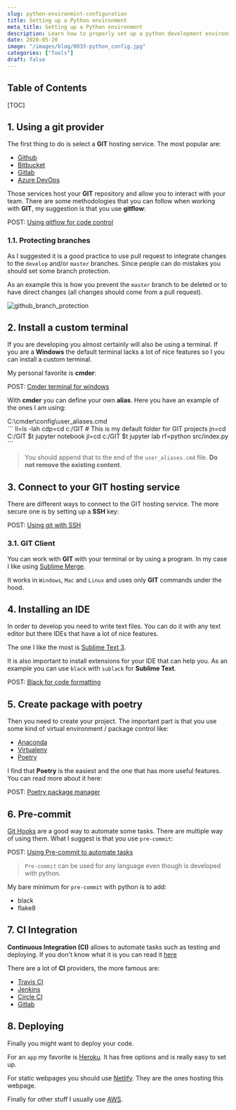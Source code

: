 ```yaml
---
slug: python-environmint-configuration
title: Setting up a Python environment
meta_title: Setting up a Python environment
description: Learn how to properly set up a python development environment with all the useful tools you can use as well as some good tips to work as a pro.
date: 2020-05-20
image: "/images/blog/0033-python_config.jpg"
categories: ["Tools"]
draft: false
---
```


## Table of Contents

[TOC]

## 1. Using a git provider

The first thing to do is select a **GIT** hosting service. The most popular are:

* [Github](https://github.com/)
* [Bitbucket](https://bitbucket.org/)
* [Gitlab](https://about.gitlab.com/)
* [Azure DevOps](https://azure.microsoft.com/services/devops/)

Those services host your **GIT** repository and allow you to interact with your team.
There are some methodologies that you can follow when working with **GIT**, my suggestion is that you use **gitflow**:

<div class="w3-padding w3-border w3-round ">
  POST: <a href="https://villoro.com/post/gitflow">
    Using gitflow for code control
  </a>
</div>

### 1.1. Protecting branches

As I suggested it is a good practice to use pull request to integrate changes to the `develop` and/or `master` branches.
Since people can do mistakes you should set some branch protection.

As an example this is how you prevent the `master` branch to be deleted or to have direct changes (all changes should come from a pull request).

<div class="w3-center w3-border w3-round">
  <img src="/static/images/posts/github_branch_protection.png" alt="github_branch_protection" class="w3-image" style="max-height: 600px;"/>
</div>

## 2. Install a custom terminal

If you are developing you almost certainly will also be using a terminal.
If you are a **Windows** the default terminal lacks a lot of nice features so I you can install a custom terminal.

My personal favorite is **cmder**:

<div class="w3-padding w3-border w3-round ">
  POST: <a href="https://villoro.com/post/cmder">
    Cmder terminal for windows
  </a>
</div>

With **cmder** you can define your own **alias**.
Here you have an example of the ones I am using:

<div class="input">
  C:\cmder\config\user_aliases.cmd
</div>
```
ll=ls -lah  
cdp=cd c:/GIT  # This is my default folder for GIT projects
jn=cd C:/GIT $t jupyter notebook  
jl=cd c:/GIT $t jupyter lab  
rf=python src/index.py 
```

> You should append that to the end of the `user_aliases.cmd` file. **Do not remove the existing content**.

## 3. Connect to your GIT hosting service

There are different ways to connect to the GIT hosting service.
The more secure one is by setting up a **SSH** key:

<div class="w3-padding w3-border w3-round ">
  POST: <a href="https://villoro.com/post/git_ssh">
    Using git with SSH
  </a>
</div>

### 3.1. GIT Client

You can work with **GIT** with your terminal or by using a program.
In my case I like using [Sublime Merge](https://www.sublimemerge.com/).

It works in `Windows`, `Mac` and `Linux` and uses only **GIT** commands under the hood.

## 4. Installing an IDE

In order to develop you need to write text files.
You can do it with any text editor but there IDEs that have a lot of nice features.

The one I like the most is [Sublime Text 3](https://www.sublimetext.com/).

It is also important to install extensions for your IDE that can help you.
As an example you can use `black` with `sublack` for **Sublime Text**.

<div class="w3-padding w3-border w3-round ">
  POST: <a href="https://villoro.com/post/black">
    Black for code formatting
  </a>
</div>

## 5. Create package with poetry

Then you need to create your project. The important part is that you use some kind of virtual environment / package control like:

* [Anaconda](https://www.anaconda.com/)
* [Virtualenv](https://virtualenv.pypa.io/en/latest/)
* [Poetry](https://python-poetry.org/)

I find that **Poetry** is the easiest and the one that has more useful features.
You can read more about it here:

<div class="w3-padding w3-border w3-round ">
  POST: <a href="https://villoro.com/post/poetry">
    Poetry package manager
  </a>
</div>

## 6. Pre-commit

[Git Hooks](https://git-scm.com/book/en/v2/Customizing-Git-Git-Hooks) are a good way to automate some tasks.
There are multiple way of using them. What I suggest is that you use `pre-commit`:

<div class="w3-padding w3-border w3-round ">
  POST: <a href="https://villoro.com/post/pre_commit">
    Using Pre-commit to automate tasks
  </a>
</div>

> `Pre-commit` can be used for any language even though is developed with python.

My bare minimum for `pre-commit` with python is to add:

* black
* flake8

## 7. CI Integration

**Continuous Integration (CI)** allows to automate tasks such as testing and deploying.
If you don't know what it is you can read it [here](https://www.atlassian.com/continuous-delivery/continuous-integration)

There are a lot of **CI** providers, the more famous are:

* [Travis CI](https://travis-ci.org/)
* [Jenkins](https://www.jenkins.io/)
* [Circle CI](https://circleci.com/)
* [Gitlab](https://about.gitlab.com/)

## 8. Deploying

Finally you might want to deploy your code.

For an `app` my favorite is [Heroku](https://www.heroku.com/).
It has free options and is really easy to set up.

For static webpages you should use [Netlify](https://www.netlify.com/).
They are the ones hosting this webpage.

Finally for other stuff I usually use [AWS](https://aws.amazon.com/).
